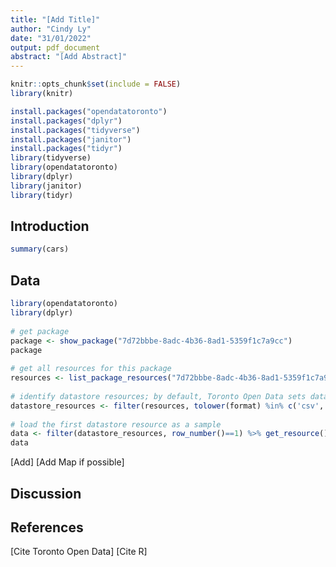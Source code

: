 ```yaml
---
title: "[Add Title]"
author: "Cindy Ly"
date: "31/01/2022"
output: pdf_document
abstract: "[Add Abstract]"
---
```


```r
knitr::opts_chunk$set(include = FALSE)
library(knitr)

install.packages("opendatatoronto")
install.packages("dplyr")
install.packages("tidyverse")
install.packages("janitor")
install.packages("tidyr")
library(tidyverse)
library(opendatatoronto)
library(dplyr)
library(janitor)
library(tidyr)
```

## Introduction


```r
summary(cars)
```

## Data


```r

library(opendatatoronto)
library(dplyr)
 
# get package
package <- show_package("7d72bbbe-8adc-4b36-8ad1-5359f1c7a9cc")
package
 
# get all resources for this package
resources <- list_package_resources("7d72bbbe-8adc-4b36-8ad1-5359f1c7a9cc")
 
# identify datastore resources; by default, Toronto Open Data sets datastore resource format to CSV for non-geospatial and GeoJSON for geospatial resources
datastore_resources <- filter(resources, tolower(format) %in% c('csv', 'geojson'))
 
# load the first datastore resource as a sample
data <- filter(datastore_resources, row_number()==1) %>% get_resource()
data
```

[Add]
[Add Map if possible]


## Discussion


## References


[Cite Toronto Open Data]
[Cite R]
